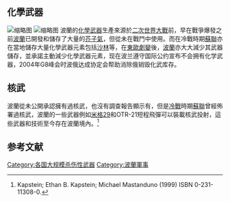 ==化學武器==
[[File:OTR-21_Tochka_during_a_parade_in_Kiev.jpg|缩略图]]
[[File:9T29_Transporter_with_9M21_rocket_of_9K52_missile_complex_«Luna-M»_in_Military-historical_Museum_of_Artillery,_Engineer_and_Signal_Corps_in_Saint-Petersburg,_Russia_.jpg|缩略图]]
波蘭的[[化學武器|化學武器]]生產來源於[[二次世界大戰|二次世界大戰]]前，早在戰爭爆發之前[[波蘭|波蘭]]已開發和儲存了大量的[[芥子氣|芥子氣]]，但從未在戰鬥中使用。而在冷戰時期[[蘇聯|蘇聯]]亦在當地儲存大量化學武器元素包括[[沙林|沙林]]等，在[[東歐劇變|東歐劇變]]後，[[波蘭|波蘭]]亦大大減少其武器儲存，並承諾主動減少化學武器元素，现在波兰遵守国际公约宣布不会拥有化学武器，2004年G8峰会时波俄达成协定会帮助消除俄销毁化武库存。

==核武==
波蘭從未公開承認擁有過核武，也沒有調查報告顯示有，但是[[冷戰|冷戰]]時期[[蘇聯|蘇聯]]曾經佈署過核武，波蘭的一些武器例如[[米格29|米格29]]和OTR-21短程飛彈可以裝載核武投射，這些武器和技術至今存在波蘭境內。<ref>Kapstein; Ethan B. Kapstein; Michael Mastanduno (1999) ISBN 0-231-11308-0.</ref>

==参考文献==
{{reflist}}

[[Category:各国大规模杀伤性武器|Category:各国大规模杀伤性武器]]
[[Category:波蘭軍事|Category:波蘭軍事]]